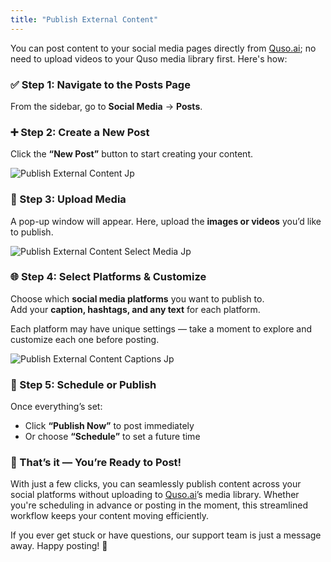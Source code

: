 ```yaml
---
title: "Publish External Content"
---
```


You can post content to your social media pages directly from [Quso.ai](http://Quso.ai); no need to upload videos to your Quso media library first. Here's how:

### ✅ Step 1: Navigate to the Posts Page

From the sidebar, go to **Social Media** → **Posts**.

### ➕ Step 2: Create a New Post

Click the **“New Post”** button to start creating your content.

![Publish External Content Jp](/images/publish-external-content.jpg)

### 📁 Step 3: Upload Media

A pop-up window will appear. Here, upload the **images or videos** you’d like to publish.

![Publish External Content Select Media Jp](/images/publish-external-content-select-media.jpg)

### 🌐 Step 4: Select Platforms & Customize

Choose which **social media platforms** you want to publish to.\
Add your **caption, hashtags, and any text** for each platform.

<Tip>
  Each platform may have unique settings — take a moment to explore and customize each one before posting.
</Tip>

![Publish External Content Captions Jp](/images/publish-external-content-captions.jpg)

### 🚀 Step 5: Schedule or Publish

Once everything’s set:

- Click **“Publish Now”** to post immediately
- Or choose **“Schedule”** to set a future time

### 🎉 That’s it — You’re Ready to Post\!

With just a few clicks, you can seamlessly publish content across your social platforms without uploading to [Quso.ai](http://Quso.ai)’s media library. Whether you're scheduling in advance or posting in the moment, this streamlined workflow keeps your content moving efficiently.

If you ever get stuck or have questions, our support team is just a message away. Happy posting\! 🚀